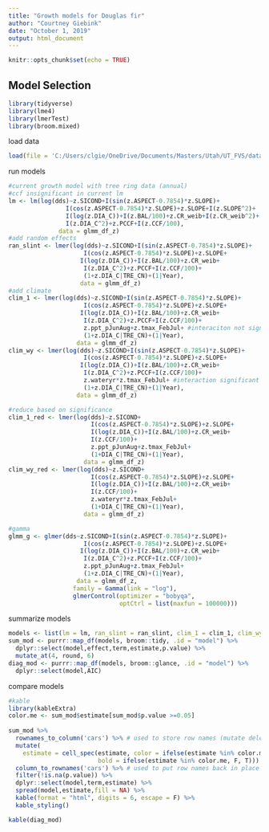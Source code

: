```yaml
---
title: "Growth models for Douglas fir"
author: "Courtney Giebink"
date: "October 1, 2019"
output: html_document
---
```


```r
knitr::opts_chunk$set(echo = TRUE)
```

## Model Selection

```r
library(tidyverse)
library(lme4)
library(lmerTest)
library(broom.mixed)
```

load data
```r
load(file = 'C:/Users/clgie/OneDrive/Documents/Masters/Utah/UT_FVS/data/formatted/glmm_df_z')
```

run models
```r
#current growth model with tree ring data (annual)
#ccf insignificant in current lm
lm <- lm(log(dds)~z.SICOND+I(sin(z.ASPECT-0.7854)*z.SLOPE)+
                I(cos(z.ASPECT-0.7854)*z.SLOPE)+z.SLOPE+I(z.SLOPE^2)+
                I(log(z.DIA_C))+I(z.BAL/100)+z.CR_weib+I(z.CR_weib^2)+
                I(z.DIA_C^2)+z.PCCF+I(z.CCF/100),
              data = glmm_df_z)
#add random effects
ran_slint <- lmer(log(dds)~z.SICOND+I(sin(z.ASPECT-0.7854)*z.SLOPE)+
                     I(cos(z.ASPECT-0.7854)*z.SLOPE)+z.SLOPE+
                    I(log(z.DIA_C))+I(z.BAL/100)+z.CR_weib+
                     I(z.DIA_C^2)+z.PCCF+I(z.CCF/100)+
                     (1+z.DIA_C|TRE_CN)+(1|Year),
                    data = glmm_df_z)
#add climate
clim_1 <- lmer(log(dds)~z.SICOND+I(sin(z.ASPECT-0.7854)*z.SLOPE)+
                     I(cos(z.ASPECT-0.7854)*z.SLOPE)+z.SLOPE+
                    I(log(z.DIA_C))+I(z.BAL/100)+z.CR_weib+
                     I(z.DIA_C^2)+z.PCCF+I(z.CCF/100)+
                     z.ppt_pJunAug+z.tmax_FebJul+ #interaciton not significant
                     (1+z.DIA_C|TRE_CN)+(1|Year),
                   data = glmm_df_z)
clim_wy <- lmer(log(dds)~z.SICOND+I(sin(z.ASPECT-0.7854)*z.SLOPE)+
                     I(cos(z.ASPECT-0.7854)*z.SLOPE)+z.SLOPE+
                    I(log(z.DIA_C))+I(z.BAL/100)+z.CR_weib+
                     I(z.DIA_C^2)+z.PCCF+I(z.CCF/100)+
                     z.wateryr*z.tmax_FebJul+ #interaction significant
                     (1+z.DIA_C|TRE_CN)+(1|Year),
                   data = glmm_df_z)

#reduce based on significance
clim_1_red <- lmer(log(dds)~z.SICOND+
                       I(cos(z.ASPECT-0.7854)*z.SLOPE)+z.SLOPE+
                       I(log(z.DIA_C))+I(z.BAL/100)+z.CR_weib+
                       I(z.CCF/100)+
                       z.ppt_pJunAug+z.tmax_FebJul+
                       (1+DIA_C|TRE_CN)+(1|Year),
                     data = glmm_df_z)
clim_wy_red <- lmer(log(dds)~z.SICOND+
                       I(cos(z.ASPECT-0.7854)*z.SLOPE)+z.SLOPE+
                       I(log(z.DIA_C))+I(z.BAL/100)+z.CR_weib+
                       I(z.CCF/100)+
                       z.wateryr*z.tmax_FebJul+
                       (1+DIA_C|TRE_CN)+(1|Year),
                     data = glmm_df_z)

#gamma
glmm_g <- glmer(dds~z.SICOND+I(sin(z.ASPECT-0.7854)*z.SLOPE)+
                     I(cos(z.ASPECT-0.7854)*z.SLOPE)+z.SLOPE+
                    I(log(z.DIA_C))+I(z.BAL/100)+z.CR_weib+
                     I(z.DIA_C^2)+z.PCCF+I(z.CCF/100)+
                     z.ppt_pJunAug+z.tmax_FebJul+
                     (1+z.DIA_C|TRE_CN)+(1|Year),
                   data = glmm_df_z,
                  family = Gamma(link = "log"),
                  glmerControl(optimizer = "bobyqa", 
                               optCtrl = list(maxfun = 100000)))
```

summarize models
```r
models <- list(lm = lm, ran_slint = ran_slint, clim_1 = clim_1, clim_wy = clim_wy, clim_1_red = clim_1_red, clim_wy_red = clim_wy_red, glmm_g = glmm_g)
sum_mod <- purrr::map_df(models, broom::tidy, .id = "model") %>%
  dplyr::select(model,effect,term,estimate,p.value) %>%
  mutate_at(4, round, 6)
diag_mod <- purrr::map_df(models, broom::glance, .id = "model") %>%
  dplyr::select(model,AIC)
```

compare models

```r
#kable
library(kableExtra)
color.me <- sum_mod$estimate[sum_mod$p.value >=0.05]
    
sum_mod %>%
  rownames_to_column('cars') %>% # used to store row names (mutate deletes them)
  mutate(
    estimate = cell_spec(estimate, color = ifelse(estimate %in% color.me, "gray", "black"),
                         bold = ifelse(estimate %in% color.me, F, T))) %>%
  column_to_rownames('cars') %>% # used to put row names back in place
  filter(!is.na(p.value)) %>%
  dplyr::select(model,term,estimate) %>%
  spread(model,estimate,fill = NA) %>%
  kable(format = "html", digits = 6, escape = F) %>%
  kable_styling()
```

```r
kable(diag_mod)
```